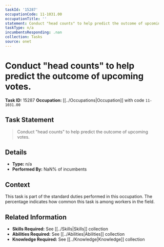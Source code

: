 ```yaml
---
taskId: '15287'
occupationCode: 11-1031.00
occupationTitle: ''
statement: Conduct "head counts" to help predict the outcome of upcoming votes.
taskType: n/a
incumbentsResponding: .nan
collection: Tasks
source: onet
---
```

# Conduct "head counts" to help predict the outcome of upcoming votes.

**Task ID:** 15287
**Occupation:** [[../Occupations|Occupation]] with code `11-1031.00`

## Task Statement

> Conduct "head counts" to help predict the outcome of upcoming votes.

## Details

- **Type:** n/a
- **Performed By:** NaN% of incumbents

## Context

This task is part of the standard duties performed in this occupation. The percentage indicates how common this task is among workers in the field.

## Related Information

- **Skills Required:** See [[../Skills|Skills]] collection
- **Abilities Required:** See [[../Abilities|Abilities]] collection
- **Knowledge Required:** See [[../Knowledge|Knowledge]] collection
